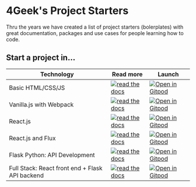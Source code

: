 # 4Geek's Project Starters

Thru the years we have created a list of project starters (bolerplates) with great documentation, packages and use cases for people learning how to code.

## Start a project in...

| Technology | Read more | Launch |
| ---------- | --------- | ------- |
| Basic HTML/CSS/JS | [![read the docs](https://github.com/4GeeksAcademy/Templates-Boilerplates/blob/master/site/src/assets/read.png?raw=true)](/starters/html) | [![Open in Gitpod](https://gitpod.io/button/open-in-gitpod.svg)](https://gitpod.io#https://github.com/4GeeksAcademy/html-hello.git) |
| Vanilla.js with Webpack | [![read the docs](https://github.com/4GeeksAcademy/Templates-Boilerplates/blob/master/site/src/assets/read.png?raw=true)](/starters/vanillajs) | [![Open in Gitpod](https://gitpod.io/button/open-in-gitpod.svg)](https://gitpod.io#https://github.com/4GeeksAcademy/html-hello.git) |
| React.js | [![read the docs](https://github.com/4GeeksAcademy/Templates-Boilerplates/blob/master/site/src/assets/read.png?raw=true)](/starters/reactjs) | [![Open in Gitpod](https://gitpod.io/button/open-in-gitpod.svg)](https://gitpod.io#https://github.com/4GeeksAcademy/html-hello.git) |
| React.js and Flux | [![read the docs](https://github.com/4GeeksAcademy/Templates-Boilerplates/blob/master/site/src/assets/read.png?raw=true)](/starters/flux) | [![Open in Gitpod](https://gitpod.io/button/open-in-gitpod.svg)](https://gitpod.io#https://github.com/4GeeksAcademy/html-hello.git) |
| Flask Python: API Development | [![read the docs](https://github.com/4GeeksAcademy/Templates-Boilerplates/blob/master/site/src/assets/read.png?raw=true)](/starters/flask) | [![Open in Gitpod](https://gitpod.io/button/open-in-gitpod.svg)](https://gitpod.io#https://github.com/4GeeksAcademy/html-hello.git) |
| Full Stack: React front end + Flask API backend | [![read the docs](https://github.com/4GeeksAcademy/Templates-Boilerplates/blob/master/site/src/assets/read.png?raw=true)](/starters/full-stack) | [![Open in Gitpod](https://gitpod.io/button/open-in-gitpod.svg)](https://gitpod.io#https://github.com/4GeeksAcademy/html-hello.git) |